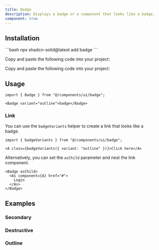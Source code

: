 ```yaml
---
title: Badge
description: Displays a badge or a component that looks like a badge.
component: true
---
```



<ComponentPreview name="badge-demo" code={DemoCode} client:only="solid-js" />

## Installation

<ComponentInstallation client:load>

<Fragment slot="cli">
```bash
npx shadcn-solid@latest add badge
```
</Fragment>

<Step slot="tw">

<StepItem>Copy and paste the following code into your project:</StepItem>
<RawCode code={TwRawCode} client:load />

</Step>

<Step slot="uno">

<StepItem>Copy and paste the following code into your project:</StepItem>
<RawCode code={UnoRawCode} client:load />

</Step>

</ComponentInstallation>

## Usage

```tsx
import { Badge } from "@/components/ui/badge";
```

```tsx
<Badge variant="outline">badge</Badge>
```

### Link

You can use the `badgeVariants` helper to create a link that looks like a badge.

```tsx
import { badgeVariants } from "@/components/ui/badge";
```

```tsx
<A class={badgeVariants({ variant: "outline" })}>Click here</A>
```

Alternatively, you can set the `asChild` parameter and nest the link component.

```tsx
<Badge asChild>
  <As component={A} href="#">
    Login
  </As>
</Badge>
```

## Examples

### Secondary

<ComponentPreview name="badge-secondary" code={DemoCode2} client:load />

### Destructive

<ComponentPreview name="badge-destructive" code={DemoCode3} client:load />

### Outline

<ComponentPreview name="badge-outline" code={DemoCode4} client:load />
